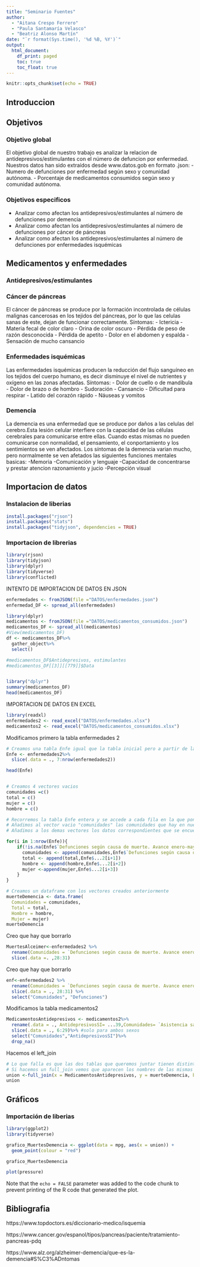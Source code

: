 ```yaml
---
title: "Seminario Fuentes"
author:
  - "Aitana Crespo Ferrero" 
  - "Paula Santamaría Velasco" 
  - "Beatriz Alonso Martín"
date: "`r format(Sys.time(), '%d %B, %Y')`"
output:
  html_document:
    df_print: paged
    toc: true
    toc_float: true
---
```


```r
knitr::opts_chunk$set(echo = TRUE)
```

## **Introduccion**

## **Objetivos** 
### Objetivo global 
El objetivo global de nuestro trabajo es analizar la relacion de antidepresivos/estimulantes con el número de defuncion por enfermedad.
Nuestros datos han sido extraídos desde www.datos.gob en formato .json:
- Numero de defunciones por enfermedad según sexo y comunidad autónoma.
- Porcentaje de medicamentos consumidos según sexo y comunidad autónoma.

### Objetivos especificos
- Analizar como afectan los antidepresivos/estimulantes al número de defunciones por demencia 
- Analizar como afectan los antidepresivos/estimulantes al número de defunciones por cáncer de páncreas
- Analizar como afectan los antidepresivos/estimulantes al número de defunciones por enfermedades isquémicas

## **Medicamentos y enfermedades**
### Antidepresivos/estimulantes
### Cáncer de páncreas
El cáncer de páncreas se produce por la formación incontrolada de células malignas cancerosas en los tejidos del páncreas, por lo que las celulas sanas de este, dejan de funcionar correctamente.
Síntomas:
- Ictericia
- Materia fecal de color claro
- Orina de color oscuro
- Pérdida de peso de razón desconocida
- Pérdida de apetito
- Dolor en el abdomen y espalda
- Sensación de mucho cansancio

### Enfermedades isquémicas
Las enfermedades isquémicas producen la reducción del flujo sanguíneo en los tejidos del cuerpo humano, es decir disminuye el nivel de nutrientes y oxígeno en las zonas afectadas. 
Síntomas:
- Dolor de cuello o de mandíbula
- Dolor de brazo o de hombro
- Sudoración
- Cansancio
- Dificultad para respirar
- Latido del corazón rápido
- Náuseas y vomitos

### Demencia 
La demencia es una enfermedad que se produce por daños a las celulas del cerebro.Esta lesión celular interfiere con la capacidad de las células cerebrales para comunicarse entre ellas. Cuando estas mismas no pueden comunicarse con normalidad, el pensamiento, el conportamiento y los sentimientos se ven afectados.
Los síntomas de la demencia varian mucho, pero normalmente se ven afetados las siguientes funciones mentales basicas:
-Memoria 
-Comunicación y lenguaje 
-Capacidad de concentrarse y prestar atencion razonamiento y jucio 
-Percepción visual 

## **Importacion de datos**
### **Instalacion de liberias**
```r
install.packages("rjson")
install.packages("stats")
install.packages("tidyjson", dependencies = TRUE)
```

### **Importacion de librerias**
```r
library(rjson)
library(tidyjson)
library(dplyr)
library(tidyverse)
library(conflicted)
```

INTENTO DE IMPORTACION DE DATOS EN JSON
```r
enfermedades <- fromJSON(file ="DATOS/enfermedades.json")
enfermedad_DF <- spread_all(enfermedades)
```

```r
library(dplyr)
medicamentos <- fromJSON(file ="DATOS/medicamentos_consumidos.json")
medicamentos_DF <- spread_all(medicamentos)
#View(medicamentos_DF)
df <- medicamentos_DF%>%
  gather_object%>%
  select()
```


```r
#medicamentos_DF$Antidepresivos, estimulantes
#medicamentos_DF[[3]][[779]]$Data
```


```r
```

```r
library("dplyr")
summary(medicamentos_DF)
head(medicamentos_DF)

```

IMPORTACION DE DATOS EN EXCEL
```r
library(readxl)
enfermedades2 <- read_excel("DATOS/enfermedades.xlsx")
medicamentos2 <- read_excel("DATOS/medicamentos_consumidos.xlsx")
```

Modificamos primero la tabla enfermedades 2
```r
# Creamos una tabla Enfe igual que la tabla inicial pero a partir de la fila 7
Enfe <- enfermedades2%>%
  slice(.data = ., 7:nrow(enfermedades2))
```


```r
head(Enfe)
```


```r
```

```r
# Creamos 4 vectores vacios
comunidades =c()
total = c()
mujer = c()
hombre = c()

# Recorremos la tabla Enfe entera y se accede a cada fila en la que ponga "Demencia"
# Añadimos al vector vacio "comunidades" las comunidades que hay en nuestra tabla inicial que se encuentran 21 filas antes que la fila "Demencia"
# Añadimos a los demas vectores los datos correspondientes que se encuentran en la 1, 2 o 3 filas siguientes que la fila de "Demencia"

for(i in 1:nrow(Enfe)){
    if(!is.na(Enfe$`Defunciones según causa de muerte. Avance enero-mayo 2020`[i]) && Enfe$`Defunciones según causa de muerte. Avance enero-mayo 2020`[i] == "Demencia"){
      comunidades <- append(comunidades,Enfe$`Defunciones según causa de muerte. Avance enero-mayo 2020`[i-21])
      total <- append(total,Enfe$...2[i+1])
      hombre <- append(hombre,Enfe$...2[i+2])
      mujer <-append(mujer,Enfe$...2[i+3])
    }
}
```

```r
# Creamos un dataframe con los vectores creados anteriormente
muerteDemencia <- data.frame(
  Comunidades = comunidades,
  Total = total,
  Hombre = hombre,
  Mujer = mujer)
muerteDemencia
```

Creo que hay que borrarlo
```r
MuertesAlceimer<-enfermedades2 %>% 
  rename(Comunidades = `Defunciones según causa de muerte. Avance enero-mayo 2020`, Defunciones = ...2) %>% 
  slice(.data =. ,28:31)
```

Creo que hay que borrarlo
```r
enf<-enfermedades2 %>% 
  rename(Comunidades = `Defunciones según causa de muerte. Avance enero-mayo 2020`, Defunciones = ...2) %>% 
  slice(.data = ., 28:31) %>% 
  select("Comunidades", "Defunciones")
```

Modificamos la tabla medicamentos2
```r
MedicamentosAntidepresivos <- medicamentos2%>%
  rename(.data = ., AntidepresivosSI= ...39,Comunidades= `Asistencia sanitaria: Cifras relativas`)%>%
  slice(.data = ., 6:29)%>% #solo para ambos sexos
  select("Comunidades","AntidepresivosSI")%>%
  drop_na()
```

Hacemos el left_join
```r
# Lo que falla es que las dos tablas que queremos juntar tienen distintos nombre de comunidades (unicamente cambian en un parentesis algunas) por eso aparecen NA
# Si hacemos un full_join vemos que aparecen los nombres de las mismas comunidades pero con un parentesis mas:
union <-full_join(x = MedicamentosAntidepresivos, y = muerteDemencia, by = c("Comunidades"))
union
```


## **Gráficos**
### **Importación de liberias**
```r
library(ggplot2)
library(tidyverse)
```


```r
grafico_MuertesDemencia <- ggplot(data = mpg, aes(x = union)) +
  geom_point(colour = "red")

grafico_MuertesDemencia
```

```r
plot(pressure)
```
Note that the `echo = FALSE` parameter was added to the code chunk to prevent printing of the R code that generated the plot.

## **Bibliografia**
https://www.topdoctors.es/diccionario-medico/isquemia

https://www.cancer.gov/espanol/tipos/pancreas/paciente/tratamiento-pancreas-pdq

https://www.alz.org/alzheimer-demencia/que-es-la-demencia#S%C3%ADntomas

